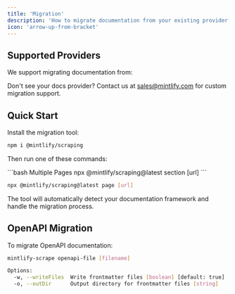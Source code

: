 ```yaml
---
title: 'Migration'
description: 'How to migrate documentation from your existing provider'
icon: 'arrow-up-from-bracket'
---
```


## Supported Providers

We support migrating documentation from:

<CardGroup cols={2}>
  <Card title="Docusaurus" icon="docusaurus" />
  <Card title="GitBook" icon="book" />
  <Card title="ReadMe" icon="book-open" />
</CardGroup>

Don't see your docs provider? Contact us at sales@mintlify.com for custom migration support.

## Quick Start

Install the migration tool:

```bash
npm i @mintlify/scraping
```

Then run one of these commands:

<CodeGroup>
```bash Multiple Pages
npx @mintlify/scraping@latest section [url]
```

```bash Single Page 
npx @mintlify/scraping@latest page [url]
```
</CodeGroup>

The tool will automatically detect your documentation framework and handle the migration process.

## OpenAPI Migration

To migrate OpenAPI documentation:

```bash
mintlify-scrape openapi-file [filename]

Options:
  -w, --writeFiles  Write frontmatter files [boolean] [default: true]
  -o, --outDir      Output directory for frontmatter files [string]
```